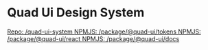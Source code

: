 
<Meta title="Home" />

# Quad Ui Design System

<div>
    <a
        href="https://github.com/gamadv/quad-ui-system"
        target="_blank"
        rel="noopener noreferrer"
        title="Link para o Repo do DS"
    >
        Repo: /quad-ui-system
    </a>
    <a
        href="https://www.npmjs.com/package/@quad-ui/tokens"
        target="_blank"
        rel="noopener noreferrer"
        title="Link para o Repo do DS"
    >
        NPMJS: /package/@quad-ui/tokens
    </a>
    <a
        href="https://www.npmjs.com/package/@quad-ui/react"
        target="_blank"
        rel="noopener noreferrer"
        title="Link para o Repo do DS"
    >
        NPMJS: /package/@quad-ui/react
    </a>
    <a
        href="https://www.npmjs.com/package/@quad-ui/docs"
        target="_blank"
        rel="noopener noreferrer"
        title="Link para o Repo do DS"
    >
        NPMJS: /package/@quad-ui/docs
    </a>
</div>